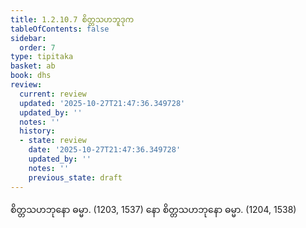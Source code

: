 ```yaml
---
title: 1.2.10.7 စိတ္တသဟဘူဒုက
tableOfContents: false
sidebar:
  order: 7
type: tipitaka
basket: ab
book: dhs
review:
  current: review
  updated: '2025-10-27T21:47:36.349728'
  updated_by: ''
  notes: ''
  history:
  - state: review
    date: '2025-10-27T21:47:36.349728'
    updated_by: ''
    notes: ''
    previous_state: draft
---
```



<ReviewStatus review={frontmatter.review} showDetails={true} />

<HypothesisAnnotation frontmatter={frontmatter} />

<DynamicBreadcrumb />

<Division number="83" book="dhs" e="ch" v="29" p="12">

<Paragraph number="198" book="dhs">
စိတ္တသဟဘုနော ဓမ္မာ. (<Emphasis>1203, 1537</Emphasis>)
</Paragraph>

<Paragraph number="199" book="dhs">
နော စိတ္တသဟဘုနော ဓမ္မာ. (<Emphasis>1204, 1538</Emphasis>)
</Paragraph>
</Division>
